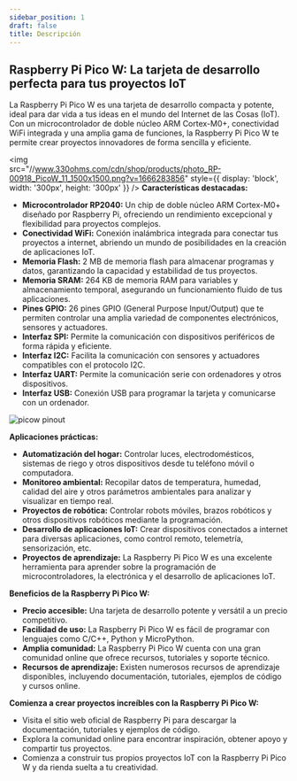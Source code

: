 ```yaml
---
sidebar_position: 1
draft: false
title: Descripción
---
```


## Raspberry Pi Pico W: La tarjeta de desarrollo perfecta para tus proyectos IoT

La Raspberry Pi Pico W es una tarjeta de desarrollo compacta y potente, ideal para dar vida a tus ideas en el mundo del Internet de las Cosas (IoT). Con un microcontrolador de doble núcleo ARM Cortex-M0+, conectividad WiFi integrada y una amplia gama de funciones, la Raspberry Pi Pico W te permite crear proyectos innovadores de forma sencilla y eficiente.

<img  
  src="//www.330ohms.com/cdn/shop/products/photo_RP-00918_PicoW_11_1500x1500.png?v=1666283856" 
   style={{
    display: 'block', width: '300px', height: '300px'
    }}
/>
**Características destacadas:**

* **Microcontrolador RP2040:** Un chip de doble núcleo ARM Cortex-M0+ diseñado por Raspberry Pi, ofreciendo un rendimiento excepcional y flexibilidad para proyectos complejos.
* **Conectividad WiFi:** Conexión inalámbrica integrada para conectar tus proyectos a internet, abriendo un mundo de posibilidades en la creación de aplicaciones IoT.
* **Memoria Flash:** 2 MB de memoria flash para almacenar programas y datos, garantizando la capacidad y estabilidad de tus proyectos.
* **Memoria SRAM:** 264 KB de memoria RAM para variables y almacenamiento temporal, asegurando un funcionamiento fluido de tus aplicaciones.
* **Pines GPIO:** 26 pines GPIO (General Purpose Input/Output) que te permiten controlar una amplia variedad de componentes electrónicos, sensores y actuadores.
* **Interfaz SPI:** Permite la comunicación con dispositivos periféricos de forma rápida y eficiente.
* **Interfaz I2C:** Facilita la comunicación con sensores y actuadores compatibles con el protocolo I2C.
* **Interfaz UART:**  Permite la comunicación serie con ordenadores y otros dispositivos.
* **Interfaz USB:** Conexión USB para programar la tarjeta y comunicarse con un ordenador.

<img src="https://www.raspberrypi.com/documentation/microcontrollers/images/picow-pinout.svg" alt="picow pinout"
/>

**Aplicaciones prácticas:**

* **Automatización del hogar:** Controlar luces, electrodomésticos, sistemas de riego y otros dispositivos desde tu teléfono móvil o computadora.
* **Monitoreo ambiental:** Recopilar datos de temperatura, humedad, calidad del aire y otros parámetros ambientales para analizar y visualizar en tiempo real.
* **Proyectos de robótica:** Controlar robots móviles, brazos robóticos y otros dispositivos robóticos mediante la programación.
* **Desarrollo de aplicaciones IoT:**  Crear dispositivos conectados a internet para diversas aplicaciones, como control remoto, telemetría, sensorización, etc.
* **Proyectos de aprendizaje:** La Raspberry Pi Pico W es una excelente herramienta para aprender sobre la programación de microcontroladores, la electrónica y el desarrollo de aplicaciones IoT.

**Beneficios de la Raspberry Pi Pico W:**

* **Precio accesible:**  Una tarjeta de desarrollo potente y versátil a un precio competitivo.
* **Facilidad de uso:**  La Raspberry Pi Pico W es fácil de programar con lenguajes como C/C++, Python y MicroPython.
* **Amplia comunidad:**  La Raspberry Pi Pico W cuenta con una gran comunidad online que ofrece recursos, tutoriales y soporte técnico.
* **Recursos de aprendizaje:**  Existen numerosos recursos de aprendizaje disponibles, incluyendo documentación, tutoriales, ejemplos de código y cursos online.

**Comienza a crear proyectos increíbles con la Raspberry Pi Pico W:**

* Visita el sitio web oficial de Raspberry Pi para descargar la documentación, tutoriales y ejemplos de código.
* Explora la comunidad online para encontrar inspiración, obtener apoyo y compartir tus proyectos.
* Comienza a construir tus propios proyectos IoT con la Raspberry Pi Pico W y da rienda suelta a tu creatividad.
